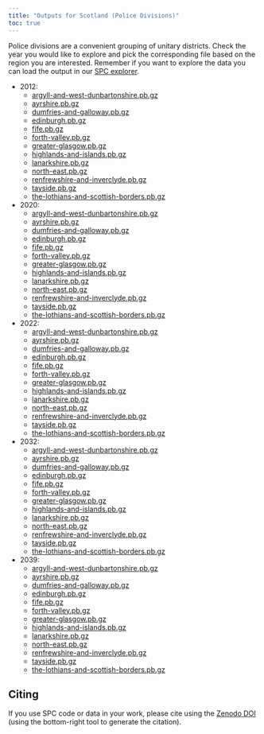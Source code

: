 ```yaml
---
title: "Outputs for Scotland (Police Divisions)"
toc: true
---
```


Police divisions are a convenient grouping of unitary districts. Check the year you would like to explore and pick the corresponding file based on the region you are interested. Remember if you want to explore the data you can load the output in our [SPC explorer](https://alan-turing-institute.github.io/uatk-spc/app/).

- 2012:
  - [argyll-and-west-dunbartonshire.pb.gz](https://ramp0storage.blob.core.windows.net/spc-output/v2.1/Scotland/2012/argyll-and-west-dunbartonshire.pb.gz)
  - [ayrshire.pb.gz](https://ramp0storage.blob.core.windows.net/spc-output/v2.1/Scotland/2012/ayrshire.pb.gz)
  - [dumfries-and-galloway.pb.gz](https://ramp0storage.blob.core.windows.net/spc-output/v2.1/Scotland/2012/dumfries-and-galloway.pb.gz)
  - [edinburgh.pb.gz](https://ramp0storage.blob.core.windows.net/spc-output/v2.1/Scotland/2012/edinburgh.pb.gz)
  - [fife.pb.gz](https://ramp0storage.blob.core.windows.net/spc-output/v2.1/Scotland/2012/fife.pb.gz)
  - [forth-valley.pb.gz](https://ramp0storage.blob.core.windows.net/spc-output/v2.1/Scotland/2012/forth-valley.pb.gz)
  - [greater-glasgow.pb.gz](https://ramp0storage.blob.core.windows.net/spc-output/v2.1/Scotland/2012/greater-glasgow.pb.gz)
  - [highlands-and-islands.pb.gz](https://ramp0storage.blob.core.windows.net/spc-output/v2.1/Scotland/2012/highlands-and-islands.pb.gz)
  - [lanarkshire.pb.gz](https://ramp0storage.blob.core.windows.net/spc-output/v2.1/Scotland/2012/lanarkshire.pb.gz)
  - [north-east.pb.gz](https://ramp0storage.blob.core.windows.net/spc-output/v2.1/Scotland/2012/north-east.pb.gz)
  - [renfrewshire-and-inverclyde.pb.gz](https://ramp0storage.blob.core.windows.net/spc-output/v2.1/Scotland/2012/renfrewshire-and-inverclyde.pb.gz)
  - [tayside.pb.gz](https://ramp0storage.blob.core.windows.net/spc-output/v2.1/Scotland/2012/tayside.pb.gz)
  - [the-lothians-and-scottish-borders.pb.gz](https://ramp0storage.blob.core.windows.net/spc-output/v2.1/Scotland/2012/the-lothians-and-scottish-borders.pb.gz)

- 2020:
  - [argyll-and-west-dunbartonshire.pb.gz](https://ramp0storage.blob.core.windows.net/spc-output/v2.1/Scotland/2020/argyll-and-west-dunbartonshire.pb.gz)
  - [ayrshire.pb.gz](https://ramp0storage.blob.core.windows.net/spc-output/v2.1/Scotland/2020/ayrshire.pb.gz)
  - [dumfries-and-galloway.pb.gz](https://ramp0storage.blob.core.windows.net/spc-output/v2.1/Scotland/2020/dumfries-and-galloway.pb.gz)
  - [edinburgh.pb.gz](https://ramp0storage.blob.core.windows.net/spc-output/v2.1/Scotland/2020/edinburgh.pb.gz)
  - [fife.pb.gz](https://ramp0storage.blob.core.windows.net/spc-output/v2.1/Scotland/2020/fife.pb.gz)
  - [forth-valley.pb.gz](https://ramp0storage.blob.core.windows.net/spc-output/v2.1/Scotland/2020/forth-valley.pb.gz)
  - [greater-glasgow.pb.gz](https://ramp0storage.blob.core.windows.net/spc-output/v2.1/Scotland/2020/greater-glasgow.pb.gz)
  - [highlands-and-islands.pb.gz](https://ramp0storage.blob.core.windows.net/spc-output/v2.1/Scotland/2020/highlands-and-islands.pb.gz)
  - [lanarkshire.pb.gz](https://ramp0storage.blob.core.windows.net/spc-output/v2.1/Scotland/2020/lanarkshire.pb.gz)
  - [north-east.pb.gz](https://ramp0storage.blob.core.windows.net/spc-output/v2.1/Scotland/2020/north-east.pb.gz)
  - [renfrewshire-and-inverclyde.pb.gz](https://ramp0storage.blob.core.windows.net/spc-output/v2.1/Scotland/2020/renfrewshire-and-inverclyde.pb.gz)
  - [tayside.pb.gz](https://ramp0storage.blob.core.windows.net/spc-output/v2.1/Scotland/2020/tayside.pb.gz)
  - [the-lothians-and-scottish-borders.pb.gz](https://ramp0storage.blob.core.windows.net/spc-output/v2.1/Scotland/2020/the-lothians-and-scottish-borders.pb.gz)

- 2022:
  - [argyll-and-west-dunbartonshire.pb.gz](https://ramp0storage.blob.core.windows.net/spc-output/v2.1/Scotland/2022/argyll-and-west-dunbartonshire.pb.gz)
  - [ayrshire.pb.gz](https://ramp0storage.blob.core.windows.net/spc-output/v2.1/Scotland/2022/ayrshire.pb.gz)
  - [dumfries-and-galloway.pb.gz](https://ramp0storage.blob.core.windows.net/spc-output/v2.1/Scotland/2022/dumfries-and-galloway.pb.gz)
  - [edinburgh.pb.gz](https://ramp0storage.blob.core.windows.net/spc-output/v2.1/Scotland/2022/edinburgh.pb.gz)
  - [fife.pb.gz](https://ramp0storage.blob.core.windows.net/spc-output/v2.1/Scotland/2022/fife.pb.gz)
  - [forth-valley.pb.gz](https://ramp0storage.blob.core.windows.net/spc-output/v2.1/Scotland/2022/forth-valley.pb.gz)
  - [greater-glasgow.pb.gz](https://ramp0storage.blob.core.windows.net/spc-output/v2.1/Scotland/2022/greater-glasgow.pb.gz)
  - [highlands-and-islands.pb.gz](https://ramp0storage.blob.core.windows.net/spc-output/v2.1/Scotland/2022/highlands-and-islands.pb.gz)
  - [lanarkshire.pb.gz](https://ramp0storage.blob.core.windows.net/spc-output/v2.1/Scotland/2022/lanarkshire.pb.gz)
  - [north-east.pb.gz](https://ramp0storage.blob.core.windows.net/spc-output/v2.1/Scotland/2022/north-east.pb.gz)
  - [renfrewshire-and-inverclyde.pb.gz](https://ramp0storage.blob.core.windows.net/spc-output/v2.1/Scotland/2022/renfrewshire-and-inverclyde.pb.gz)
  - [tayside.pb.gz](https://ramp0storage.blob.core.windows.net/spc-output/v2.1/Scotland/2022/tayside.pb.gz)
  - [the-lothians-and-scottish-borders.pb.gz](https://ramp0storage.blob.core.windows.net/spc-output/v2.1/Scotland/2022/the-lothians-and-scottish-borders.pb.gz)

- 2032:
  - [argyll-and-west-dunbartonshire.pb.gz](https://ramp0storage.blob.core.windows.net/spc-output/v2.1/Scotland/2032/argyll-and-west-dunbartonshire.pb.gz)
  - [ayrshire.pb.gz](https://ramp0storage.blob.core.windows.net/spc-output/v2.1/Scotland/2032/ayrshire.pb.gz)
  - [dumfries-and-galloway.pb.gz](https://ramp0storage.blob.core.windows.net/spc-output/v2.1/Scotland/2032/dumfries-and-galloway.pb.gz)
  - [edinburgh.pb.gz](https://ramp0storage.blob.core.windows.net/spc-output/v2.1/Scotland/2032/edinburgh.pb.gz)
  - [fife.pb.gz](https://ramp0storage.blob.core.windows.net/spc-output/v2.1/Scotland/2032/fife.pb.gz)
  - [forth-valley.pb.gz](https://ramp0storage.blob.core.windows.net/spc-output/v2.1/Scotland/2032/forth-valley.pb.gz)
  - [greater-glasgow.pb.gz](https://ramp0storage.blob.core.windows.net/spc-output/v2.1/Scotland/2032/greater-glasgow.pb.gz)
  - [highlands-and-islands.pb.gz](https://ramp0storage.blob.core.windows.net/spc-output/v2.1/Scotland/2032/highlands-and-islands.pb.gz)
  - [lanarkshire.pb.gz](https://ramp0storage.blob.core.windows.net/spc-output/v2.1/Scotland/2032/lanarkshire.pb.gz)
  - [north-east.pb.gz](https://ramp0storage.blob.core.windows.net/spc-output/v2.1/Scotland/2032/north-east.pb.gz)
  - [renfrewshire-and-inverclyde.pb.gz](https://ramp0storage.blob.core.windows.net/spc-output/v2.1/Scotland/2032/renfrewshire-and-inverclyde.pb.gz)
  - [tayside.pb.gz](https://ramp0storage.blob.core.windows.net/spc-output/v2.1/Scotland/2032/tayside.pb.gz)
  - [the-lothians-and-scottish-borders.pb.gz](https://ramp0storage.blob.core.windows.net/spc-output/v2.1/Scotland/2032/the-lothians-and-scottish-borders.pb.gz)

- 2039:
  - [argyll-and-west-dunbartonshire.pb.gz](https://ramp0storage.blob.core.windows.net/spc-output/v2.1/Scotland/2039/argyll-and-west-dunbartonshire.pb.gz)
  - [ayrshire.pb.gz](https://ramp0storage.blob.core.windows.net/spc-output/v2.1/Scotland/2039/ayrshire.pb.gz)
  - [dumfries-and-galloway.pb.gz](https://ramp0storage.blob.core.windows.net/spc-output/v2.1/Scotland/2039/dumfries-and-galloway.pb.gz)
  - [edinburgh.pb.gz](https://ramp0storage.blob.core.windows.net/spc-output/v2.1/Scotland/2039/edinburgh.pb.gz)
  - [fife.pb.gz](https://ramp0storage.blob.core.windows.net/spc-output/v2.1/Scotland/2039/fife.pb.gz)
  - [forth-valley.pb.gz](https://ramp0storage.blob.core.windows.net/spc-output/v2.1/Scotland/2039/forth-valley.pb.gz)
  - [greater-glasgow.pb.gz](https://ramp0storage.blob.core.windows.net/spc-output/v2.1/Scotland/2039/greater-glasgow.pb.gz)
  - [highlands-and-islands.pb.gz](https://ramp0storage.blob.core.windows.net/spc-output/v2.1/Scotland/2039/highlands-and-islands.pb.gz)
  - [lanarkshire.pb.gz](https://ramp0storage.blob.core.windows.net/spc-output/v2.1/Scotland/2039/lanarkshire.pb.gz)
  - [north-east.pb.gz](https://ramp0storage.blob.core.windows.net/spc-output/v2.1/Scotland/2039/north-east.pb.gz)
  - [renfrewshire-and-inverclyde.pb.gz](https://ramp0storage.blob.core.windows.net/spc-output/v2.1/Scotland/2039/renfrewshire-and-inverclyde.pb.gz)
  - [tayside.pb.gz](https://ramp0storage.blob.core.windows.net/spc-output/v2.1/Scotland/2039/tayside.pb.gz)
  - [the-lothians-and-scottish-borders.pb.gz](https://ramp0storage.blob.core.windows.net/spc-output/v2.1/Scotland/2039/the-lothians-and-scottish-borders.pb.gz)

## Citing

If you use SPC code or data in your work, please cite using the [Zenodo
DOI](https://zenodo.org/badge/latestdoi/479038905) (using the bottom-right tool
to generate the citation).